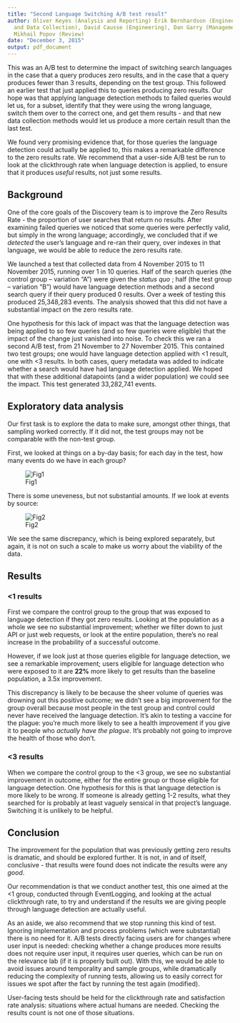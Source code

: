 ```yaml
---
title: "Second Language Switching A/B test result"
author: Oliver Keyes (Analysis and Reporting) Erik Bernhardson (Engineering
  and Data Collection), David Causse (Engineering), Dan Garry (Management),
  Mikhail Popov (Review)
date: "December 3, 2015"
output: pdf_document
---
```


This was an A/B test to determine the impact of switching search languages in the case that a query produces zero results, and in the case
that a query produces fewer than 3 results, depending on the test group. This followed an earlier test that just applied this to queries
producing zero results. Our hope was that applying language detection methods to failed queries would let us, for a subset, identify that they were using the wrong language, switch them over to the correct one, and get them results - and that new data collection methods
would let us produce a more certain result than the last test.

We found very promising evidence that, for those queries the language detection could actually be applied to, this makes a remarkable difference to the zero results rate. We recommend that a user-side A/B test be run to look at the clickthrough rate when language detection is applied, to ensure that it produces *useful* results, not just some results.

## Background
One of the core goals of the Discovery team is to improve the Zero Results Rate - the proportion of user searches that return no results. After examining failed queries we noticed that some queries were perfectly valid, but simply in the wrong language; accordingly, we concluded that if we *detected* the user's language and re-ran their query, over indexes in that language, we would be able to reduce the zero results rate.

We launched a test that collected data from 4 November 2015 to 11 November 2015, running over 1 in 10 queries. Half of the search queries (the control group -- variation "A") were given the *status quo* ; half (the test group -- variation "B") would have language detection methods and a second search query if their query produced 0 results. Over a week of testing this produced 25,348,283 events. The analysis showed that this did not have a substantial impact on the zero results rate.

One hypothesis for this lack of impact was that the language detection was being applied to so few queries (and so few queries were eligible) that the impact of the change just vanished into noise. To check this we ran a second A/B test, from 21 November to 27 November 2015. This contained two test groups; one would have language detection applied with <1 result, one with <3 results. In both cases, query metadata was added to indicate whether a search would have had language detection applied. We hoped that with these additional datapoints (and a wider population) we could see the impact. This test generated 33,282,741 events.

## Exploratory data analysis
Our first task is to explore the data to make sure, amongst other things, that sampling worked correctly. If it did not, the test groups may not be comparable with the non-test group.

First, we looked at things on a by-day basis; for each day in the test, how many events do we have in each group?

![Fig1](events_by_group_summary.png)

There is some uneveness, but not substantial amounts. If we look at events by source:

![Fig2](events_by_source_summary.png)

We see the same discrepancy, which is being explored separately, but again, it is not on such a scale to make us worry about the viability of the data.

## Results

### <1 results

First we compare the control group to the group that was exposed to language detection if they got zero results. Looking at the population as a whole we see no substantial improvement; whether we filter down to just API or just web requests, or look at the entire population, there's no real increase in the probability of a successful outcome.

However, if we look just at those queries eligible for language detection, we see a remarkable improvement; users eligible for language detection who were exposed to it are **22%** more likely to get results than the baseline population, a 3.5x improvement.

This discrepancy is likely to be because the sheer volume of queries was drowning out this positive outcome; we didn't see a big improvement for the group overall because most people in the test group and control could never have received the language detection. It's akin to testing a vaccine for the plague: you're much more likely to see a health improvement if you give it to people who *actually have the plague*. It's probably not going to improve the health of those who don't.

### <3 results

When we compare the control group to the <3 group, we see no substantial improvement in outcome, either for the entire group or those eligible for language detection. One hypothesis for this is that language detection is more likely to be wrong. If someone is already getting 1-2 results, what they searched for is probably at least vaguely sensical in that project's language. Switching it is unlikely to be helpful.

## Conclusion

The improvement for the population that was previously getting zero results is dramatic, and should be explored further. It is not, in and of itself, conclusive - that results were found does not indicate the results were any *good*.

Our recommendation is that we conduct another test, this one aimed at the <1 group, conducted through EventLogging, and looking at the actual clickthrough rate, to try and understand if the results we are giving people through language detection are actually useful.

As an aside, we also recommend that we stop running this kind of test. Ignoring implementation and process problems (which were substantial) there is no need for it. A/B tests directly facing users are for changes where user input is needed: checking whether a change produces more results does not require user input, it requires user queries, which can be run on the relevance lab (if it is properly built out). With this, we would be able to avoid issues around temporality and sample groups, while dramatically reducing the complexity of running tests, allowing us to easily correct for issues we spot after the fact by running the test again (modified).

User-facing tests should be held for the clickthrough rate and satisfaction rate analysis: situations where actual humans are needed. Checking the results count is not one of those situations.
